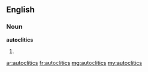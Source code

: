 ==English==

===Noun===
'''autoclitics'''

# {{plural of|autoclitic}}

[[ar:autoclitics]]
[[fr:autoclitics]]
[[mg:autoclitics]]
[[my:autoclitics]]